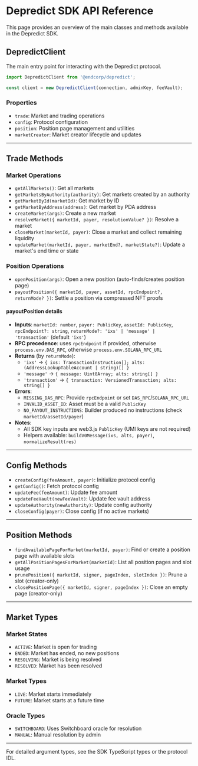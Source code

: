 # Depredict SDK API Reference

This page provides an overview of the main classes and methods available in the Depredict SDK.

## DepredictClient

The main entry point for interacting with the Depredict protocol.

```typescript
import DepredictClient from '@endcorp/depredict';

const client = new DepredictClient(connection, adminKey, feeVault);
```

### Properties
- `trade`: Market and trading operations
- `config`: Protocol configuration
- `position`: Position page management and utilities
- `marketCreator`: Market creator lifecycle and updates

---

## Trade Methods

### Market Operations
- `getAllMarkets()`: Get all markets
- `getMarketsByAuthority(authority)`: Get markets created by an authority
- `getMarketById(marketId)`: Get market by ID
- `getMarketByAddress(address)`: Get market by PDA address
- `createMarket(args)`: Create a new market
- `resolveMarket({ marketId, payer, resolutionValue? })`: Resolve a market
- `closeMarket(marketId, payer)`: Close a market and collect remaining liquidity
- `updateMarket(marketId, payer, marketEnd?, marketState?)`: Update a market's end time or state

### Position Operations
- `openPosition(args)`: Open a new position (auto-finds/creates position page)
- `payoutPosition({ marketId, payer, assetId, rpcEndpoint?, returnMode? })`: Settle a position via compressed NFT proofs

#### payoutPosition details
- **Inputs**: `marketId: number`, `payer: PublicKey`, `assetId: PublicKey`, `rpcEndpoint?: string`, `returnMode?: 'ixs' | 'message' | 'transaction'` (default `'ixs'`)
- **RPC precedence**: uses `rpcEndpoint` if provided, otherwise `process.env.DAS_RPC`, otherwise `process.env.SOLANA_RPC_URL`
- **Returns** (by `returnMode`):
  - `'ixs'` → `{ ixs: TransactionInstruction[]; alts: (AddressLookupTableAccount | string)[] }`
  - `'message'` → `{ message: Uint8Array; alts: string[] }`
  - `'transaction'` → `{ transaction: VersionedTransaction; alts: string[] }`
- **Errors**:
  - `MISSING_DAS_RPC`: Provide `rpcEndpoint` or set `DAS_RPC`/`SOLANA_RPC_URL`
  - `INVALID_ASSET_ID`: Asset must be a valid `PublicKey`
  - `NO_PAYOUT_INSTRUCTIONS`: Builder produced no instructions (check `marketId/assetId/payer`)
- **Notes**:
  - All SDK key inputs are web3.js `PublicKey` (UMI keys are not required)
  - Helpers available: `buildV0Message(ixs, alts, payer)`, `normalizeResult(res)`

---

## Config Methods

- `createConfig(feeAmount, payer)`: Initialize protocol config
- `getConfig()`: Fetch protocol config
- `updateFee(feeAmount)`: Update fee amount
- `updateFeeVault(newFeeVault)`: Update fee vault address
- `updateAuthority(newAuthority)`: Update config authority
- `closeConfig(payer)`: Close config (if no active markets)

---

## Position Methods

- `findAvailablePageForMarket(marketId, payer)`: Find or create a position page with available slots
- `getAllPositionPagesForMarket(marketId)`: List all position pages and slot usage
- `prunePosition({ marketId, signer, pageIndex, slotIndex })`: Prune a slot (creator-only)
- `closePositionPage({ marketId, signer, pageIndex })`: Close an empty page (creator-only)

---

## Market Types

### Market States
- `ACTIVE`: Market is open for trading
- `ENDED`: Market has ended, no new positions
- `RESOLVING`: Market is being resolved
- `RESOLVED`: Market has been resolved

### Market Types
- `LIVE`: Market starts immediately
- `FUTURE`: Market starts at a future time

### Oracle Types
- `SWITCHBOARD`: Uses Switchboard oracle for resolution
- `MANUAL`: Manual resolution by admin

---

For detailed argument types, see the SDK TypeScript types or the protocol IDL. 